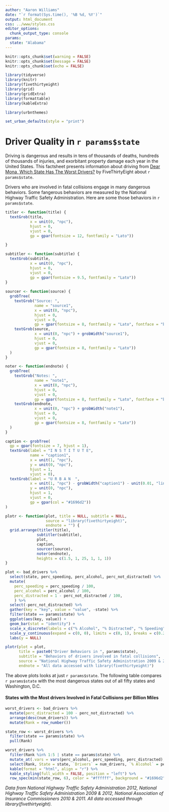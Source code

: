 ```yaml
---
author: "Aaron Williams"
date: "`r format(Sys.time(), '%B %d, %Y')`"
output: html_document
css: ../www/styles.css
editor_options: 
  chunk_output_type: console
params:
  state: "Alabama"
---
```


<link rel="stylesheet" href="//fonts.googleapis.com/css?family=Lato" />

```r
knitr::opts_chunk$set(warning = FALSE)
knitr::opts_chunk$set(message = FALSE)
knitr::opts_chunk$set(echo = FALSE)
```

```r
library(tidyverse)
library(knitr)
library(fivethirtyeight)
library(grid)
library(gridExtra)
library(formattable)
library(kableExtra)

library(urbnthemes)

set_urban_defaults(style = "print")
```

# Driver Quality in `r params$state`

Driving is dangerous and results in tens of thousands of deaths, hundreds of thousands of injuries, and exorbitant property damage each year in the United States. This factsheet presents information about driving from [Dear Mona, Which State Has The Worst Drivers?](https://fivethirtyeight.com/features/which-state-has-the-worst-drivers/) by FiveThirtyEight about `r params$state`.

Drivers who are involved in fatal collisions engage in many dangerous behaviors. Some fangerous behaviors are measured by the National Highway Traffic Safety Administration. Here are some those behaviors in `r params$state`.

```r

titler <- function(title) {
  textGrob(title, 
           x = unit(0, "npc"), 
           hjust = 0, 
           vjust = 0,
           gp = gpar(fontsize = 12, fontfamily = "Lato"))

}

subtitler <- function(subtitle) {
  textGrob(subtitle, 
           x = unit(0, "npc"), 
           hjust = 0, 
           vjust = 0,
           gp = gpar(fontsize = 9.5, fontfamily = "Lato"))
}
  
sourcer <- function(source) {
  grobTree(
    textGrob("Source: ", 
             name = "source1",
             x = unit(0, "npc"), 
             hjust = 0, 
             vjust = 0,
             gp = gpar(fontsize = 8, fontfamily = "Lato", fontface = "bold")),
    textGrob(source, 
             x = unit(0, "npc") + grobWidth("source1"), 
             hjust = 0, 
             vjust = 0,
             gp = gpar(fontsize = 8, fontfamily = "Lato"))
  )
}

noter <- function(endnote) {
  grobTree(
    textGrob("Notes: ", 
             name = "note1",
             x = unit(0, "npc"), 
             hjust = 0, 
             vjust = 0,
             gp = gpar(fontsize = 8, fontfamily = "Lato", fontface = "bold")),
    textGrob(endnote, 
             x = unit(0, "npc") + grobWidth("note1"), 
             hjust = 0, 
             vjust = 0,
             gp = gpar(fontsize = 8, fontfamily = "Lato"))
  )
}

caption <- grobTree(
  gp = gpar(fontsize = 7, hjust = 1), 
  textGrob(label = "I N S T I T U T E", 
           name = "caption1",
           x = unit(1, "npc"),  
           y = unit(0, "npc"),
           hjust = 1, 
           vjust = 0),
  textGrob(label = "U R B A N  ", 
           x = unit(1, "npc") - grobWidth("caption1") - unit(0.01, "lines"),         
           y = unit(0, "npc"), 
           hjust = 1, 
           vjust = 0, 
           gp = gpar(col = "#1696d2"))
)

plotr <- function(plot, title = NULL, subtitle = NULL, 
                  source = "library(fivethirtyeight)",
                  endnote = "") {
  grid.arrange(titler(title), 
              subtitler(subtitle), 
              plot, 
              caption, 
              sourcer(source), 
              noter(endnote),
              heights = c(1.5, 1, 25, 1, 1, 1)) 
}

plot <- bad_drivers %>%
  select(state, perc_speeding, perc_alcohol, perc_not_distracted) %>%
  mutate(
    perc_speeding = perc_speeding / 100, 
    perc_alcohol = perc_alcohol / 100,
    perc_distracted = 1 - perc_not_distracted / 100,
    ) %>%
  select(-perc_not_distracted) %>%
  gather(key = "key", value = "value", -state) %>%
  filter(state == params$state) %>%
  ggplot(aes(key, value)) +
  geom_bar(stat = "identity") +
  scale_x_discrete(labels = c("% Alcohol", "% Distracted", "% Speeding")) +
  scale_y_continuous(expand = c(0, 0), limits = c(0, 1), breaks = c(0.2, 0.4, 0.6, 0.8, 1), labels = scales::percent) +
  labs(y = NULL)

plotr(plot = plot,
      title = paste0("Driver Behaviors in ", params$state),
      subtitle = "Behaviors of drivers involved in fatal collisions",
      source = "National Highway Traffic Safety Administration 2009 & 2012",
      endnote = "All data accessed with library(fivethirtyeight)")
```

The above plots looks at just `r params$state`. The following table compares `r params$state` with the most dangerous states out of all fifty states and Washington, D.C. 

#### States with the Most drivers Involved in Fatal Collisions per Billion Miles

```r
worst_drivers <- bad_drivers %>%
  mutate(perc_distracted = 100 - perc_not_distracted) %>%
  arrange(desc(num_drivers)) %>%
  mutate(Rank = row_number())

state_row <- worst_drivers %>%
  filter(state == params$state) %>%
  pull(Rank)

worst_drivers %>%  
  filter(Rank %in% 1:5 | state == params$state) %>%
  mutate_at(.vars = vars(perc_alcohol, perc_speeding, perc_distracted), .funs = ~scales::percent(. / 100)) %>%  
  select(Rank, State = state, `Drivers` = num_drivers, `% Alcohol` = perc_alcohol, `% Speeding` = perc_speeding, `% Distracted` = perc_distracted) %>%
  kable(format = "html", align = "r") %>%
  kable_styling(full_width = FALSE, position = "left") %>%
  row_spec(min(state_row, 6), color = "#ffffff", background = "#1696d2", bold = TRUE)
```

*Data from National Highway Traffic Safety Administration 2012, National Highway Traffic Safety Administration 2009 & 2012, National Association of Insurance Commissioners 2010 & 2011. All data accessed through library(fivethirtyeight).*







